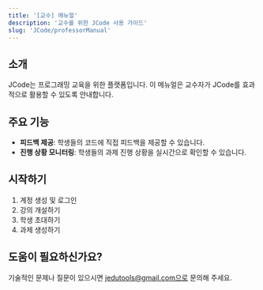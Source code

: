 ```yaml
---
title: '[교수] 메뉴얼'
description: '교수를 위한 JCode 사용 가이드'
slug: 'JCode/professorManual'
---
```


## 소개
JCode는 프로그래밍 교육을 위한 플랫폼입니다. 이 메뉴얼은 교수자가 JCode를 효과적으로 활용할 수 있도록 안내합니다.

## 주요 기능
- **피드백 제공**: 학생들의 코드에 직접 피드백을 제공할 수 있습니다.
- **진행 상황 모니터링**: 학생들의 과제 진행 상황을 실시간으로 확인할 수 있습니다.

## 시작하기
1. 계정 생성 및 로그인
2. 강의 개설하기
3. 학생 초대하기
4. 과제 생성하기

## 도움이 필요하신가요?
기술적인 문제나 질문이 있으시면 jedutools@gmail.com으로 문의해 주세요.